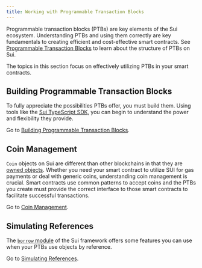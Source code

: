 ```yaml
---
title: Working with Programmable Transaction Blocks
---
```


Programmable transaction blocks (PTBs) are key elements of the Sui ecosystem. Understanding PTBs and using them correctly are key fundamentals to creating efficient and cost-effective smart contracts. See [Programmable Transaction Blocks](../../../concepts/transactions/prog-txn-blocks.mdx) to learn about the structure of PTBs on Sui.

The topics in this section focus on effectively utilizing PTBs in your smart contracts.

## Building Programmable Transaction Blocks

To fully appreciate the possibilities PTBs offer, you must build them. Using tools like the [Sui TypeScript SDK](https://sdk.mystenlabs.com/typescript), you can begin to understand the power and flexibility they provide.

Go to [Building Programmable Transaction Blocks](./building-ptb.mdx).

## Coin Management

`Coin` objects on Sui are different than other blockchains in that they are [owned objects](../../../concepts/object-ownership/address-owned.mdx). Whether you need your smart contract to utilize SUI for gas payments or deal with generic coins, understanding coin management is crucial. Smart contracts use common patterns to accept coins and the PTBs you create must provide the correct interface to those smart contracts to facilitate successful transactions.

Go to [Coin Management](./coin-mgt.mdx).

## Simulating References

The [`borrow` module](https://github.com/MystenLabs/sui/blob/main/crates/sui-framework/docs/sui-framework/borrow.md) of the Sui framework offers some features you can use when your PTBs use objects by reference. 

Go to [Simulating References](./simulating-refs.mdx).


